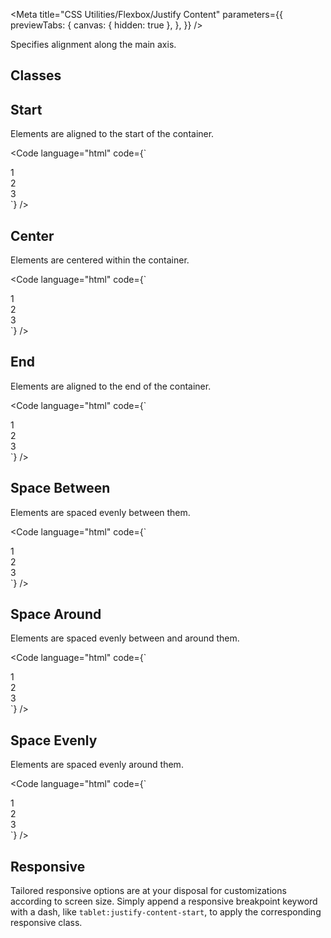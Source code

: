 
<Meta
  title="CSS Utilities/Flexbox/Justify Content"
  parameters={{
    previewTabs: {
      canvas: { hidden: true },
    },
  }}
/>

<Banner label="Justify Content" section="CSS Utilities" color="yellow" puzzle />

<Lead>Specifies alignment along the main axis.</Lead>

## Classes

<CssFlexboxJustifyContent />

## Start

Elements are aligned to the start of the container.

<Code
  language="html"
  code={`
<div class="flex justify-content-start flex-flex-wrap gap-normal">
    <div class="bg-green radius-normal p-normal">1</div>
    <div class="bg-green radius-normal p-normal">2</div>
    <div class="bg-green radius-normal p-normal">3</div>
</div>
`}
/>


## Center

Elements are centered within the container.

<Code
  language="html"
  code={`
<div class="flex justify-content-center flex-flex-wrap gap-normal">
    <div class="bg-green radius-normal p-normal">1</div>
    <div class="bg-green radius-normal p-normal">2</div>
    <div class="bg-green radius-normal p-normal">3</div>
</div>
`}
/>

## End

Elements are aligned to the end of the container.

<Code
  language="html"
  code={`
<div class="flex justify-content-end flex-flex-wrap gap-normal">
    <div class="bg-green radius-normal p-normal">1</div>
    <div class="bg-green radius-normal p-normal">2</div>
    <div class="bg-green radius-normal p-normal">3</div>
</div>
`}
/>

## Space Between

Elements are spaced evenly between them.

<Code
  language="html"
  code={`
<div class="flex justify-content-space-between flex-flex-wrap gap-normal">
    <div class="bg-green radius-normal p-normal">1</div>
    <div class="bg-green radius-normal p-normal">2</div>
    <div class="bg-green radius-normal p-normal">3</div>
</div>
`}
/>

## Space Around

Elements are spaced evenly between and around them.

<Code
  language="html"
  code={`
<div class="flex justify-content-space-around flex-flex-wrap gap-normal">
    <div class="bg-green radius-normal p-normal">1</div>
    <div class="bg-green radius-normal p-normal">2</div>
    <div class="bg-green radius-normal p-normal">3</div>
</div>
`}
/>

## Space Evenly

Elements are spaced evenly around them.

<Code
  language="html"
  code={`
<div class="flex justify-content-space-evenly flex-flex-wrap gap-normal">
    <div class="bg-green radius-normal p-normal">1</div>
    <div class="bg-green radius-normal p-normal">2</div>
    <div class="bg-green radius-normal p-normal">3</div>
</div>
`}
/>

## Responsive

Tailored responsive options are at your disposal for customizations according to screen size.
Simply append a responsive breakpoint keyword with a dash, like `tablet:justify-content-start`, to apply the corresponding responsive class.

<CssResponsiveTable />

<Footer>
  <LinkCards>
    <LinkCard
      pageTitle="Foundation/Grid"
      description="The Baloise Design System grid system is a fully responsive and 12 column layout system with six default breakpoints and five container layouts"
    />
    <LinkCard
      pageTitle="Tokens/Overview"
      description="Design tokens serve as the definitive source for naming and storing design choices."
    />
  </LinkCards>
</Footer>
